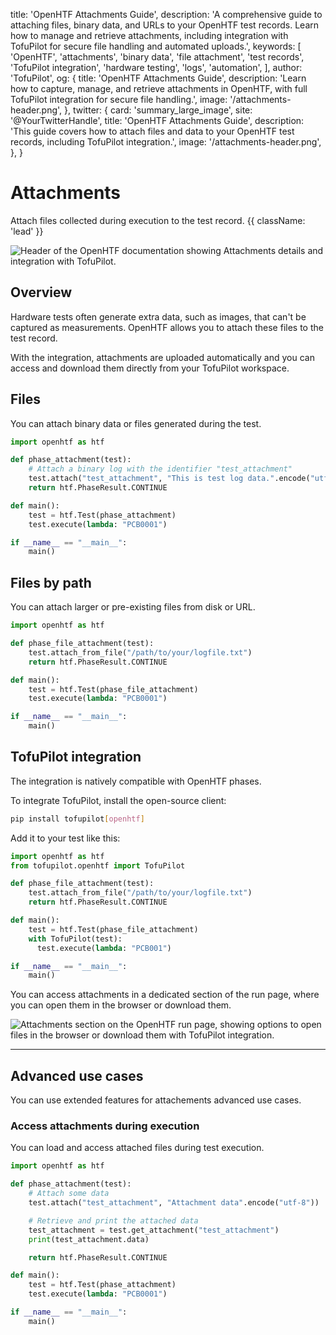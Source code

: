   title: 'OpenHTF Attachments Guide',
  description:
    'A comprehensive guide to attaching files, binary data, and URLs to your OpenHTF test records. Learn how to manage and retrieve attachments, including integration with TofuPilot for secure file handling and automated uploads.',
  keywords: [
    'OpenHTF',
    'attachments',
    'binary data',
    'file attachment',
    'test records',
    'TofuPilot integration',
    'hardware testing',
    'logs',
    'automation',
  ],
  author: 'TofuPilot',
  og: {
    title: 'OpenHTF Attachments Guide',
    description:
      'Learn how to capture, manage, and retrieve attachments in OpenHTF, with full TofuPilot integration for secure file handling.',
    image: '/attachments-header.png',
  },
  twitter: {
    card: 'summary_large_image',
    site: '@YourTwitterHandle',
    title: 'OpenHTF Attachments Guide',
    description:
      'This guide covers how to attach files and data to your OpenHTF test records, including TofuPilot integration.',
    image: '/attachments-header.png',
  },
}

# Attachments

Attach files collected during execution to the test record. {{ className: 'lead' }}

<Image
  src="/attachments-header.png"
  alt="Header of the OpenHTF documentation showing Attachments details and integration with TofuPilot."
/>

## Overview

Hardware tests often generate extra data, such as images, that can't be captured as measurements. OpenHTF allows you to attach these files to the test record.

With the <TofuPilotLink utmMedium="attachments-overview"/> integration, attachments are uploaded automatically and you can access and download them directly from your TofuPilot workspace.

## Files

You can attach binary data or files generated during the test.

```python {{ title: 'main.py' }}
import openhtf as htf

def phase_attachment(test):
    # Attach a binary log with the identifier "test_attachment"
    test.attach("test_attachment", "This is test log data.".encode("utf-8"))
    return htf.PhaseResult.CONTINUE

def main():
    test = htf.Test(phase_attachment)
    test.execute(lambda: "PCB0001")

if __name__ == "__main__":
    main()
```

## Files by path

You can attach larger or pre-existing files from disk or URL.

```python {{ title: 'main.py' }}
import openhtf as htf

def phase_file_attachment(test):
    test.attach_from_file("/path/to/your/logfile.txt")
    return htf.PhaseResult.CONTINUE

def main():
    test = htf.Test(phase_file_attachment)
    test.execute(lambda: "PCB0001")

if __name__ == "__main__":
    main()
```

## TofuPilot integration

The <TofuPilotLink utmMedium="phases-integration" /> integration is natively compatible with OpenHTF phases.

To integrate TofuPilot, install the open-source client:

```sh
pip install tofupilot[openhtf]
```

Add it to your test like this:

```python {{ title: 'main.py' }}
import openhtf as htf
from tofupilot.openhtf import TofuPilot

def phase_file_attachment(test):
    test.attach_from_file("/path/to/your/logfile.txt")
    return htf.PhaseResult.CONTINUE

def main():
    test = htf.Test(phase_file_attachment)
    with TofuPilot(test):
      test.execute(lambda: "PCB001")

if __name__ == "__main__":
    main()
```

You can access attachments in a dedicated section of the run page, where you can open them in the browser or download them.

<Image
  src="/attachments-page-run.png"
  alt="Attachments section on the OpenHTF run page, showing options to open files in the browser or download them with TofuPilot integration."
/>

---

## Advanced use cases

You can use extended features for attachements advanced use cases.

### Access attachments during execution

You can load and access attached files during test execution.

```python {{ title: 'main.py' }}
import openhtf as htf

def phase_attachment(test):
    # Attach some data
    test.attach("test_attachment", "Attachment data".encode("utf-8"))

    # Retrieve and print the attached data
    test_attachment = test.get_attachment("test_attachment")
    print(test_attachment.data)

    return htf.PhaseResult.CONTINUE

def main():
    test = htf.Test(phase_attachment)
    test.execute(lambda: "PCB0001")

if __name__ == "__main__":
    main()
```
